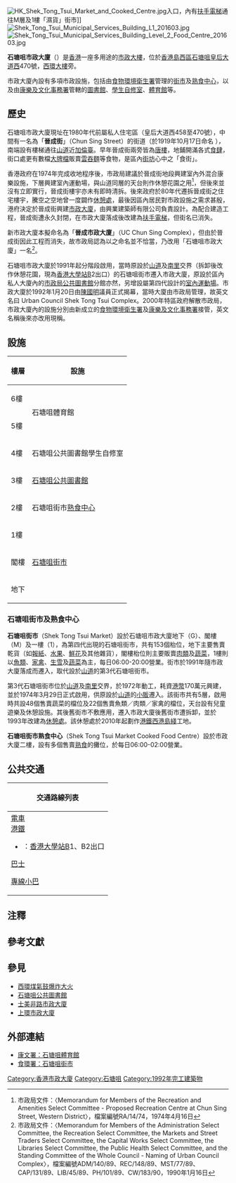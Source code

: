 {{Infobox hk building
| building_name        = 石塘咀市政大廈<br>Shek Tong Tsui Municipal Services Building
| logo                 = 
| image                = Shek Tong Tsui Municipal Services Building.jpg
| caption              = 石塘咀市政大廈（面向[[皇后大道西|皇后大道西]]）
| full_name            = 
| former_names         = 
| native_building_name = 
| alternate_names      = 
| building_type        = 
| architectural_style  = 
| structural_system    = 鋼筋、混凝土
| classification       = 政府／公共建築
| location             = {{HKG}}[[香港島|香港島]][[中西區_(香港)|西區]][[石塘咀|石塘咀]][[皇后大道|皇后大道西]]470號
| coordinates          = {{coord|22.285560|114.136166|type:landmark_region:HK}}
| client               = 
| owner                = [[香港特別行政區政府|香港特別行政區政府]]
| operator             = [[香港特別行政區|香港特別行政區]][[康樂及文化事務署|康樂及文化事務署]]及[[食物環境衛生署|食物環境衛生署]]
| url                  = 
| started              = 
| built                = 
| inaugurated          = 1992年1月21日{{efn|石塘咀市政大廈地下升降機大堂開幕牌匾。}}
| opened               = 1991年
| renovated            = 
| closed               = 
| demolited            = 
| site_area            = 
| site_size            = 
| height               = 
| other_dimensions     = 
| floor_count          = 7
| total_area           = 
| main_contractor      = 
| construct_cost       = 
| ren_contractor       = 
| ren_cost             = 
| awards               = 
| references           = 
}}
[[File:HK_Shek_Tong_Tsui_Market_and_Cooked_Centre.jpg|thumb]]入口，內有[[扶手電梯|扶手電梯]]通往M層及1樓「濕貨」街市]]
[[File:Shek_Tong_Tsui_Municipal_Services_Building_L1_201603.jpg|thumb]]
[[File:Shek_Tong_Tsui_Municipal_Services_Building_Level_2_Food_Centre_201603.jpg|thumb]]

'''石塘咀市政大廈'''（{{lang-en|Shek Tong Tsui Municipal Services Building}}）是[[香港|香港]]一座多用途的[[市政大樓|市政大樓]]，位於[[香港島|香港島]][[中西區_(香港)|西區]][[石塘咀|石塘咀]][[皇后大道|皇后大道西]]470號，[[西環大樓|西環大樓]]旁。

市政大廈內設有多項市政設施，包括由[[食物環境衛生署|食物環境衛生署]]管理的[[街市|街市]]及[[熟食中心|熟食中心]]，以及由[[康樂及文化事務署|康樂及文化事務署]]管轄的[[圖書館|圖書館]]、[[自修室|學生自修室]]、[[體育館|體育館]]等。

==歷史==
石塘咀市政大廈現址在1980年代前屬私人住宅區（皇后大道西458至470號），中間有一名為「'''晉成街'''」（Chun Sing Street）的街道（於1919年10月17日命名<!--，位置約等同今石塘咀街市中央的[[扶手電梯|扶手電梯]]-->），南端設有樓梯通往[[山道|山道]]近[[加倫臺|加倫臺]]。早年晉成街兩旁皆為[[唐樓|唐樓]]，地鋪開滿各式[[食肆|食肆]]，街口處更有數檔[[大牌檔|大牌檔]]販賣[[雲吞麵|雲吞麵]]等食物，是區內[[街坊|街坊]]心中之「食街」。

香港政府在1974年完成收地程序後，市政局建議於晉成街地段興建室內外混合康樂設施，下層興建室內運動場，與山道同層的天台則作休憩花園之用<ref>市政局文件：〈Memorandum for Members of the Recreation and Amenities Select Committee - Proposed Recreation Centre at Chun Sing Street, Western District〉，檔案編號RA/14/74，1974年4月16日</ref>，但後來並沒有立即實行，晉成街樓宇亦未有即時清拆。後來政府於80年代遷拆晉成街之住宅樓宇，騰空之空地曾一度闢作[[休憩處|休憩處]]，最後因區內居民對市政設施之需求甚殷，港府決定於晉成街興建[[市政大廈|市政大廈]]，由興業建築師有限公司負責設計。為配合建造工程，晉成街遭永久封閉，在市政大廈落成後改建為[[扶手電梯|扶手電梯]]，但街名已消失。

新市政大廈本擬命名為「'''晉成市政大廈'''」（UC Chun Sing Complex），但由於晉成街因此工程而消失，故市政局認為以之命名並不恰當，乃改用「石塘咀市政大廈」一名<ref>市政局文件：〈Memorandum for Members of the Administration Select Committee, the Recreation Select Committee, the Markets and Street Traders Select Committee, the Capital Works Select Committee, the Libraries Select Committee, the Public Health Select Committee, and the Standing Committee of the Whole Council - Naming of Urban Council Complex〉，檔案編號ADM/140/89、REC/148/89、MST/77/89、CAP/131/89、LIB/45/89、PH/101/89、CW/183/90，1990年1月16日</ref>。

石塘咀市政大廈於1991年起分階段啟用，當時原設於[[山道|山道]]及[[南里|南里]]交界（拆卸後改作休憩花園，現為[[香港大學站|香港大學站]]B2出口）的石塘咀街市遷入市政大廈，原設於區內私人大廈內的[[香港公共圖書館|市政局公共圖書館]]分館亦然，另增設屬第四代設計的[[室內運動場|室內運動場]]。市政大廈於1992年1月20日由[[陳國明|陳國明]]議員正式揭幕，當時大廈由市政局管理，故英文名曰 Urban Council Shek Tong Tsui Complex。2000年特區政府解散市政局，市政大廈內的設施分別由新成立的[[食物環境衛生署|食物環境衛生署]]及[[康樂及文化事務署|康樂及文化事務署]]接管，英文名稱後來亦改用現稱。

== 設施 ==
{| class="wikitable"
! 樓層 !! 設施
|-
| 6樓 || rowspan="2" | 石塘咀體育館
|-
|5樓
|-
|4樓
|石塘咀公共圖書館學生自修室
|-
|3樓
|[[石塘咀公共圖書館|石塘咀公共圖書館]]
|-
|2樓
|石塘咀街市[[熟食中心|熟食中心]]
|-
|1樓
| rowspan="3" |[[石塘咀街市|石塘咀街市]]
|-
|閣樓
|-
|地下
|}

=== 石塘咀街市及熟食中心 ===
'''石塘咀街市'''（Shek Tong Tsui Market）設於石塘咀市政大廈地下（G）、閣樓（M）及一樓（1），為第四代出現的石塘咀街市，共有153個枱位，地下主要售賣乾貨（如[[報紙|報紙]]、[[水果|水果]]、[[花|鮮花]]及其他雜貨），閣樓枱位則主要販賣[[肉類|肉類]]及[[蔬菜|蔬菜]]，1樓則以[[魚類|魚類]]、[[家禽|家禽]]、[[雪|生雪]]及[[蔬菜|蔬菜]]為主，每日06:00-20:00營業。街市於1991年隨市政大廈落成而遷入，取代設於[[山道|山道]]的第3代石塘咀街市。

第3代石塘咀街市位於[[山道|山道]]及[[南里|南里]]交界，於1972年動工，耗資[[港幣|港幣]]170萬元興建，並於1974年3月29日正式啟用，供原設於[[山道|山道]]的[[小販|小販]]遷入。該街市共有5層，啟用時共設48個售賣蔬菜的檔位及22個售賣魚類／肉類／家禽的檔位，天台設有兒童遊樂及休憩設施。其後舊街市不敷應用，遷入市政大廈後舊街市遭拆卸，並於1993年改建為[[休憩處|休憩處]]。該休憩處於2010年起劃作[[港鐵|港鐵]][[港島綫西延|西港島綫]]工地。

'''石塘咀街市熟食中心'''（Shek Tong Tsui Market Cooked Food Centre）設於市政大廈二樓，設有多個售賣[[熟食|熟食]]的攤位，於每日06:00-02:00營業。

==公共交通==
{| class="mw-collapsible mw-collapsed wikitable" style="background:white; margin: 0 auto; width: auto;" 
! 交通路線列表
|-
|
;[[香港電車|電車]]
;[[港鐵|港鐵]]
*{{港鐵路線標誌|ISL}}：[[香港大學站|香港大學站]]B1、B2出口
;[[香港巴士|巴士]]
{{港島巴士簡單列表|1|5B|5X|10|18|18P|18X|43M|88X|N8X}}
{{過海隧道巴士簡單列表|101|101X|104|113|904|905|930A|971}}
{{大嶼山巴士簡單列表|A10|A12|NA10}}
;[[香港小巴|專線小巴]]
{{港島專線小巴簡單列表|12|12S|13|54|55}}
|}

== 注釋 ==
{{notelist}}

== 參考文獻 ==
{{reflist}}

== 參見 ==
* [[西環煤氣鼓爆炸大火|西環煤氣鼓爆炸大火]]
* [[石塘咀公共圖書館|石塘咀公共圖書館]]
* [[士美非路市政大廈|士美非路市政大廈]]
* [[上環市政大廈|上環市政大廈]]

== 外部連結 ==
* [https://www.lcsd.gov.hk/tc/facilities/facilitieslist/facilities.php?fid=139&did=1 康文署：石塘咀體育館] {{Wayback|url=https://www.lcsd.gov.hk/tc/facilities/facilitieslist/facilities.php?fid=139&did=1 |date=20180718205839 }}
* [https://www.fehd.gov.hk/tc_chi/map/market/market_pt.html?mapID=519&type=market 食環署：石塘咀街市] {{Wayback|url=https://www.fehd.gov.hk/tc_chi/map/market/market_pt.html?mapID=519&type=market |date=20180718205242 }}

{{commons category|Shek Tong Tsui Municipal Services Building}}

{{香港市政大廈}}{{香港室內體育場館}}

[[Category:香港市政大廈|Category:香港市政大廈]]
[[Category:石塘咀|Category:石塘咀]]
[[Category:1992年完工建築物|Category:1992年完工建築物]]